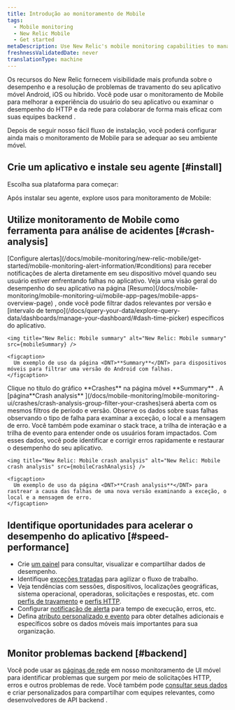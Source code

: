 ```yaml
---
title: Introdução ao monitoramento de Mobile
tags:
  - Mobile monitoring
  - New Relic Mobile
  - Get started
metaDescription: Use New Relic's mobile monitoring capabilities to manage the performance of your iOS and Android apps and your customers' overall digital experience.
freshnessValidatedDate: never
translationType: machine
---
```






Os recursos <InlinePopover type="mobile" />do New Relic fornecem visibilidade mais profunda sobre o desempenho e a resolução de problemas de travamento do seu aplicativo móvel Android, iOS ou híbrido. Você pode usar o monitoramento de Mobile para melhorar a experiência do usuário do seu aplicativo ou examinar o desempenho do HTTP e da rede para colaborar de forma mais eficaz com suas equipes backend .

Depois de seguir nosso fácil fluxo de instalação, você poderá configurar ainda mais o monitoramento de Mobile para se adequar ao seu ambiente móvel.

## Crie um aplicativo e instale seu agente [#install]

Escolha sua plataforma para começar:

<TechTileGrid>
  <TechTile name="Android" icon="logo-android" to="/docs/mobile-monitoring/new-relic-mobile-android/get-started/introduction-new-relic-mobile-android" />

  <TechTile name="Capacitor" icon="logo-capacitor" to="/docs/mobile-monitoring/new-relic-mobile-ionic-capacitor/get-started/introduction-new-relic-ionic-capacitor" />

  <TechTile name="Cordova" icon="logo-cordova" to="/docs/mobile-monitoring/new-relic-mobile-cordova-phonegap/get-started-with-cordova-monitoring" />

  <TechTile name="Flutter" icon="logo-flutter" to="/docs/mobile-monitoring/new-relic-mobile-flutter/monitor-your-flutter-application" />

  <TechTile name="iOS" icon="logo-apple" to="/docs/mobile-monitoring/new-relic-mobile-ios/get-started/introduction-new-relic-mobile-ios" />

  <TechTile name=".NET MAUI" icon="logo-dotnet-maui" to="/docs/mobile-monitoring/new-relic-mobile-maui-dotnet/monitor-your-net-maui-application" />

  <TechTile name="React Native" icon="logo-react" to="/docs/mobile-monitoring/new-relic-monitoring-react-native/monitor-your-react-native-application" />

  <TechTile name="Unity" icon="logo-unity" to="/docs/mobile-monitoring/new-relic-mobile-unity/monitor-your-unity-application/" />

  <TechTile name="Unreal Engine" icon="logo-unreal-engine" to="/docs/mobile-monitoring/new-relic-mobile-unreal-engine/monitor-your-unreal-engine-application/" />

  <TechTile name="Xamarin" icon="logo-xamarin" to="/docs/mobile-monitoring/new-relic-mobile-xamarin/monitor-your-xamarin-application" />
</TechTileGrid>

Após instalar seu agente, explore usos para monitoramento de Mobile:

## Utilize monitoramento de Mobile como ferramenta para análise de acidentes [#crash-analysis]

<CollapserGroup>
  <Collapser id="alert" title="1. Receba notificação de alerta sobre falhas">
    [Configure alertas](/docs/mobile-monitoring/new-relic-mobile/get-started/mobile-monitoring-alert-information/#conditions) para receber notificações de alerta diretamente em seu dispositivo móvel quando seu usuário estiver enfrentando falhas no aplicativo. Veja uma visão geral do desempenho do seu aplicativo na página [Resumo](/docs/mobile-monitoring/mobile-monitoring-ui/mobile-app-pages/mobile-apps-overview-page) , onde você pode filtrar dados relevantes por versão e [intervalo de tempo](/docs/query-your-data/explore-query-data/dashboards/manage-your-dashboard/#dash-time-picker) específicos do aplicativo.

    <img title="New Relic: Mobile summary" alt="New Relic: Mobile summary" src={mobileSummary} />

    <figcaption>
      Um exemplo de uso da página <DNT>**Summary**</DNT> para dispositivos móveis para filtrar uma versão do Android com falhas.
    </figcaption>
  </Collapser>

  <Collapser id="crash-analysis" title="2. Use a análise de falhas para identificar erros">
    Clique no título do gráfico <DNT>**Crashes**</DNT> na página móvel <DNT>**Summary**</DNT> . A [página<DNT>**Crash analysis**</DNT> ](/docs/mobile-monitoring/mobile-monitoring-ui/crashes/crash-analysis-group-filter-your-crashes)será aberta com os mesmos filtros de período e versão. Observe os dados sobre suas falhas observando o tipo de falha para examinar a exceção, o local e a mensagem de erro. Você também pode examinar o stack trace, a trilha de interação e a trilha de evento para entender onde os usuários foram impactados. Com esses dados, você pode identificar e corrigir erros rapidamente e restaurar o desempenho do seu aplicativo.

    <img title="New Relic: Mobile crash analysis" alt="New Relic: Mobile crash analysis" src={mobileCrashAnalysis} />

    <figcaption>
      Um exemplo de uso da página <DNT>**Crash analysis**</DNT> para rastrear a causa das falhas de uma nova versão examinando a exceção, o local e a mensagem de erro.
    </figcaption>
  </Collapser>
</CollapserGroup>

## Identifique oportunidades para acelerar o desempenho do aplicativo [#speed-performance]

* Crie [um painel](/docs/dashboards/new-relic-one-dashboards/get-started/introduction-new-relic-one-dashboards) para consultar, visualizar e compartilhar dados de desempenho.
* Identifique [exceções tratadas](/docs/mobile-monitoring/mobile-monitoring-ui/crashes/introduction-mobile-handled-exceptions) para agilizar o fluxo de trabalho.
* Veja tendências com sessões, dispositivos, localizações geográficas, sistema operacional, operadoras, solicitações e respostas, etc. com [perfis de travamento](/docs/mobile-monitoring/mobile-monitoring-ui/crashes/crash-analysis-group-filter-your-crashes/#profiles) e [perfis HTTP](/docs/mobile-monitoring/mobile-monitoring-ui/network-pages/http-errors-page/#error-profiles).
* Configurar [notificação de alerta](/docs/mobile-monitoring/new-relic-mobile/getting-started/alert-information-new-relic-mobile) para tempo de execução, erros, etc.
* Defina [atributo personalizado e evento](/docs/insights/insights-data-sources/custom-events/insert-custom-events-attributes-mobile-data) para obter detalhes adicionais e específicos sobre os dados móveis mais importantes para sua organização.

## Monitor problemas backend [#backend]

Você pode usar as [páginas de rede](/docs/mobile-monitoring/mobile-monitoring-ui/network-pages/analyze-network-requests-using-mobilerequest-event-data/) em nosso monitoramento de UI móvel para identificar problemas que surgem por meio de solicitações HTTP, erros e outros problemas de rede. Você também pode [consultar seus dados](/docs/nrql/nrql-examples/nrql-query-examples-mobile-monitoring/) e criar <InlinePopover type="dashboards" />personalizados para compartilhar com equipes relevantes, como desenvolvedores de API backend .